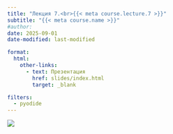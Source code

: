 ```yaml
---
title: "Лекция 7.<br>{{< meta course.lecture.7 >}}"
subtitle: "{{< meta course.name >}}"
#author:
date: 2025-09-01
date-modified: last-modified

format:
  html:
    other-links:
      - text: Презентация
        href: slides/index.html
        target: _blank

filters:
  - pyodide
---
```


![](./img/_lead.png){fig-align="center"}
